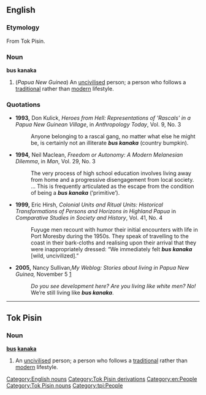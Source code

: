 ==English==
===Etymology===
From Tok Pisin.
===Noun===
'''bus kanaka'''

# (''Papua New Guinea'') An [[uncivilised]] person; a person who follows a [[traditional]] rather than [[modern]] lifestyle.
===Quotations===
*'''1993,''' Don Kulick, ''Heroes from Hell: Representations of 'Rascals' in a Papua New Guinean Village'', in ''Anthropology Today'', Vol. 9, No. 3
*:Anyone belonging to a rascal gang, no matter what else he might be, is certainly not an illiterate '''''bus kanaka''''' (country bumpkin).
*'''1994,''' Neil Maclean, ''Freedom or Autonomy: A Modern Melanesian Dilemma'', in ''Man'', Vol. 29, No. 3
*:The very process of high school education involves living away from home and a progressive disengagement from local society. ... This is frequently articulated as the escape from the condition of being a '''''bus kanaka''''' (‘primitive’).
*'''1999,''' Eric Hirsh, ''Colonial Units and Ritual Units: Historical Transformations of Persons and Horizons in Highland Papua'' in ''Comparative Studies in Society and History'', Vol. 41, No. 4
*:Fuyuge men recount with humor their initial encounters with life in Port Moresby during the 1950s. They speak of travelling to the coast in their bark-cloths and realising upon their arrival that they were inappropriately dressed: “We immediately felt '''''bus kanaka''''' [wild, uncivilized].”
*'''2005,''' Nancy Sullivan,''My Weblog: Stories about living in Papua New Guinea,'' November 5 [http://nancysullivan.typepad.com/my_weblog/2005/11/11_win_nasin.html]
*:''Do you see development here? Are you living like white men? No!'' We’re still living like '''''bus kanaka'''''.
[[Category:English nouns]]
[[Category:Tok Pisin derivations]]
[[Category:en:People]]
----
==Tok Pisin==
===Noun===
'''[[bus#Tok_Pisin|bus]] [[kanaka#Tok_Pisin|kanaka]]'''

# An [[uncivilised]] person; a person who follows a [[traditional]] rather than [[modern]] lifestyle.
[[Category:Tok Pisin nouns]]
[[Category:tpi:People]]